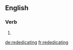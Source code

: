 ==English==

===Verb===
{{head|en}}

# {{present participle of|rededicate|lang=en}}

[[de:rededicating]]
[[fr:rededicating]]